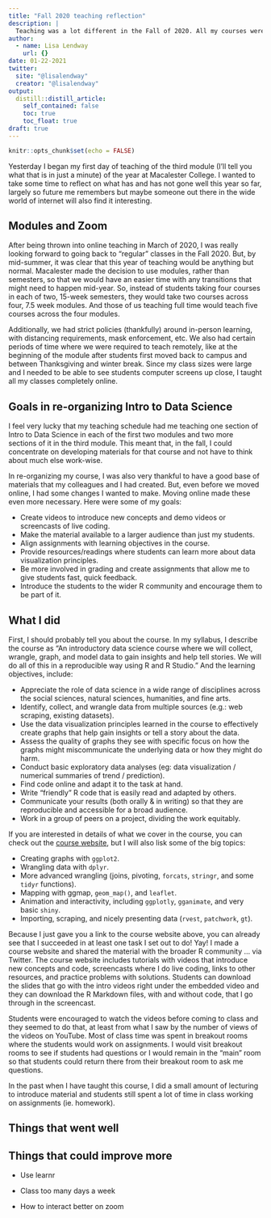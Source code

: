 ```yaml
---
title: "Fall 2020 teaching reflection"
description: |
  Teaching was a lot different in the Fall of 2020. All my courses were online and the semester was cut in half. Here's what I learned.
author:
  - name: Lisa Lendway
    url: {}
date: 01-22-2021
twitter:
  site: "@lisalendway"
  creator: "@lisalendway"
output:
  distill::distill_article:
    self_contained: false
    toc: true
    toc_float: true
draft: true
---
```



```r
knitr::opts_chunk$set(echo = FALSE)
```

Yesterday I began my first day of teaching of the third module (I'll tell you what that is in just a minute) of the year at Macalester College. I wanted to take some time to reflect on what has and has not gone well this year so far, largely so future me remembers but maybe someone out there in the wide world of internet will also find it interesting.

## Modules and Zoom

After being thrown into online teaching in March of 2020, I was really looking forward to going back to "regular" classes in the Fall 2020. But, by mid-summer, it was clear that this year of teaching would be anything but normal. Macalester made the decision to use modules, rather than semesters, so that we would have an easier time with any transitions that might need to happen mid-year. So, instead of students taking four courses in each of two, 15-week semesters, they would take two courses across four, 7.5 week modules. And those of us teaching full time would teach five courses across the four modules. 

Additionally, we had strict policies (thankfully) around in-person learning, with distancing requirements, mask enforcement, etc. We also had certain periods of time where we were required to teach remotely, like at the beginning of the module after students first moved back to campus and between Thanksgiving and winter break. Since my class sizes were large and I needed to be able to see students computer screens up close, I taught all my classes completely online.

## Goals in re-organizing Intro to Data Science

I feel very lucky that my teaching schedule had me teaching one section of Intro to Data Science in each of the first two modules and two more sections of it in the third module. This meant that, in the fall, I could concentrate on developing materials for that course and not have to think about much else work-wise. 

In re-organizing my course, I was also very thankful to have a good base of materials that my colleagues and I had created. But, even before we moved online, I had some changes I wanted to make. Moving online made these even more necessary. Here were some of my goals:

* Create videos to introduce new concepts and demo videos or screencasts of live coding.  
* Make the material available to a larger audience than just my students.  
* Align assignments with learning objectives in the course.  
* Provide resources/readings where students can learn more about data visualization principles.  
* Be more involved in grading and create assignments that allow me to give students fast, quick feedback.  
* Introduce the students to the wider R community and  encourage them to be part of it. 

## What I did

First, I should probably tell you about the course. In my syllabus, I describe the course as "An introductory data science course where we will collect, wrangle, graph, and model data to gain insights and help tell stories. We will do all of this in a reproducible way using R and R Studio." And the learning objectives, include:

* Appreciate the role of data science in a wide range of disciplines across the social sciences, natural sciences, humanities, and fine arts.
* Identify, collect, and wrangle data from multiple sources (e.g.: web scraping, existing datasets).
* Use the data visualization principles learned in the course to effectively create graphs that help gain insights or tell a story about the data.
* Assess the quality of graphs they see with specific focus on how the graphs might miscommunicate the underlying data or how they might do harm.    
* Conduct basic exploratory data analyses (eg: data visualization / numerical summaries of trend / prediction).
* Find code online and adapt it to the task at hand.
* Write "friendly" R code that is easily read and adapted by others.
* Communicate your results (both orally & in writing) so that they are reproducible and accessible for a broad audience.
* Work in a group of peers on a project, dividing the work equitably. 

If you are interested in details of what we cover in the course, you can check out the [course website](https://ds112-lendway.netlify.app/), but I will also lisk some of the big topics:

* Creating graphs with `ggplot2`.
* Wrangling data with `dplyr`. 
* More advanced wrangling (joins, pivoting, `forcats`, `stringr`, and some `tidyr` functions).  
* Mapping with ggmap, `geom_map()`, and `leaflet`.  
* Animation and interactivity, including `ggplotly`, `gganimate`, and very basic `shiny`.  
* Importing, scraping, and nicely presenting data (`rvest`, `patchwork`, `gt`). 

Because I just gave you a link to the course website above, you can already see that I succeeded in at least one task I set out to do! Yay! I made a course website and shared the material with the broader R community ... via Twitter. The course website includes tutorials with videos that introduce new concepts and code, screencasts where I do live coding, links to other resources, and practice problems with solutions. Students can download the slides that go with the intro videos right under the embedded video and they can download the R Markdown files, with and without code, that I go through in the screencast. 

Students were encouraged to watch the videos before coming to class and they seemed to do that, at least from what I saw by the number of views of the videos on YouTube. Most of class time was spent in breakout rooms where the students would work on assignments. I would visit breakout rooms to see if students had questions or I would remain in the "main" room so that students could return there from their breakout room to ask me questions.

In the past when I have taught this course, I did a small amount of lecturing to introduce material and students still spent a lot of time in class working on assignments (ie. homework). 


## Things that went well

## Things that could improve more

* Use learnr

* Class too many days a week

* How to interact better on zoom

